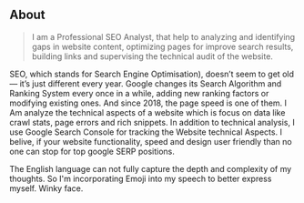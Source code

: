 ## About

> I am a Professional SEO Analyst, that help to analyzing and identifying gaps in website content, optimizing pages for improve search results, building links and supervising the technical audit of the website.  

SEO, which stands for Search Engine Optimisation), doesn’t seem to get old — it’s just different every year. Google changes its Search Algorithm and Ranking System every once in a while, adding new ranking factors or modifying existing ones. And since 2018, the page speed is one of them. I Am analyze the technical aspects of a website which is focus on data like crawl stats, page errors and rich snippets. In addition to technical analysis, I use Google Search Console for tracking the Website technical Aspects. I belive, if your website functionality, speed and design user friendly than no one can stop for top google SERP positions.

The English language can not fully capture the depth and complexity of my thoughts. So I'm incorporating Emoji into my speech to better express myself. Winky face.


